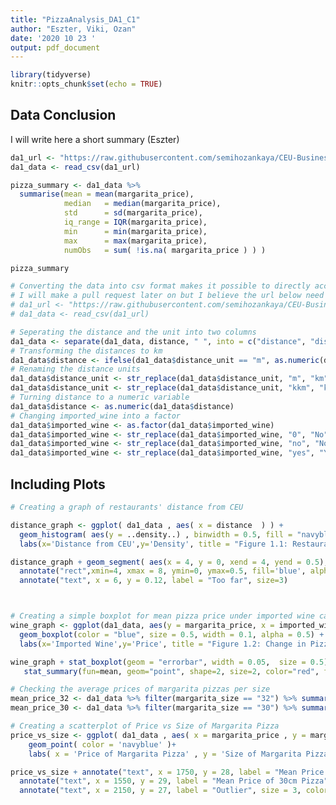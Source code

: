 ```yaml
---
title: "PizzaAnalysis_DA1_C1"
author: "Eszter, Viki, Ozan"
date: '2020 10 23 '
output: pdf_document
---
```


```r
library(tidyverse)
knitr::opts_chunk$set(echo = TRUE)
```

## Data Conclusion

I will write here a short summary (Eszter)

```r
da1_url <- "https://raw.githubusercontent.com/semihozankaya/CEU-Business-Analytics-2020/master/Data_Analysis1/TeamAssignment_Eszter_Ozan_Viki/da1_data.csv"
da1_data <- read_csv(da1_url)

pizza_summary <- da1_data %>% 
  summarise(mean = mean(margarita_price),
            median   = median(margarita_price),
            std      = sd(margarita_price),
            iq_range = IQR(margarita_price), 
            min      = min(margarita_price),
            max      = max(margarita_price),
            numObs   = sum( !is.na( margarita_price ) ) )

```


```r
pizza_summary
```


```r
# Converting the data into csv format makes it possible to directly access it from Github
# I will make a pull request later on but I believe the url below need to be updated to Eszter's repo
# da1_url <- "https://raw.githubusercontent.com/semihozankaya/CEU-Business-Analytics-2020/master/Data_Analysis1/TeamAssignment_Eszter_Ozan_Viki/da1_data.csv"
# da1_data <- read_csv(da1_url)

# Seperating the distance and the unit into two columns
da1_data <- separate(da1_data, distance, " ", into = c("distance", "distance_unit"))
# Transforming the distances to km
da1_data$distance <- ifelse(da1_data$distance_unit == "m", as.numeric(da1_data$distance)/1000, da1_data$distance)
# Renaming the distance units
da1_data$distance_unit <- str_replace(da1_data$distance_unit, "m", "km")
da1_data$distance_unit <- str_replace(da1_data$distance_unit, "kkm", "km")
# Turning distance to a numeric variable
da1_data$distance <- as.numeric(da1_data$distance)
# Changing imported_wine into a factor 
da1_data$imported_wine <- as.factor(da1_data$imported_wine)
da1_data$imported_wine <- str_replace(da1_data$imported_wine, "0", "No")
da1_data$imported_wine <- str_replace(da1_data$imported_wine, "no", "No")
da1_data$imported_wine <- str_replace(da1_data$imported_wine, "yes", "Yes")


```
## Including Plots

```r

# Creating a graph of restaurants' distance from CEU

distance_graph <- ggplot( da1_data , aes( x = distance  ) ) +
  geom_histogram( aes(y = ..density..) , binwidth = 0.5, fill = "navyblue") +
  labs(x='Distance from CEU',y='Density', title = "Figure 1.1: Restaurant Distances From CEU") + xlim(0, 8) + ylim(0, 0.5)

distance_graph + geom_segment( aes(x = 4, y = 0, xend = 4, yend = 0.5), color = 'black', size=1) + 
  annotate("rect",xmin=4, xmax = 8, ymin=0, ymax=0.5, fill='blue', alpha=0.1, na.rm = TRUE) + 
  annotate("text", x = 6, y = 0.12, label = "Too far", size=3)



# Creating a simple boxplot for mean pizza price under imported wine category
wine_graph <- ggplot(da1_data, aes(y = margarita_price, x = imported_wine)) +
  geom_boxplot(color = "blue", size = 0.5, width = 0.1, alpha = 0.5) +
  labs(x='Imported Wine',y='Price', title = "Figure 1.2: Change in Pizza Prices")

wine_graph + stat_boxplot(geom = "errorbar", width = 0.05,  size = 0.5) + 
   stat_summary(fun=mean, geom="point", shape=2, size=2, color="red", fill="red")

# Checking the average prices of margarita pizzas per size
mean_price_32 <- da1_data %>% filter(margarita_size == "32") %>% summarize(mean(margarita_price))
mean_price_30 <- da1_data %>% filter(margarita_size == "30") %>% summarize(mean(margarita_price))

# Creating a scatterplot of Price vs Size of Margarita Pizza
price_vs_size <- ggplot( da1_data , aes( x = margarita_price , y = margarita_size ) )+
    geom_point( color = 'navyblue' )+
    labs( x = 'Price of Margarita Pizza' , y = 'Size of Margarita Pizza', title = "Figure 1.3: Pizza Price and Size" ) + geom_vline(xintercept = mean_price_32[[1]], linetype = "dashed") + geom_vline(xintercept = mean_price_30[[1]], color = "red", linetype = "dashed")

price_vs_size + annotate("text", x = 1750, y = 28, label = "Mean Price of 32cm Pizza") + 
  annotate("text", x = 1550, y = 29, label = "Mean Price of 30cm Pizza", color = "red") + 
  annotate("text", x = 2150, y = 27, label = "Outlier", size = 3, color = "navyblue")

```


